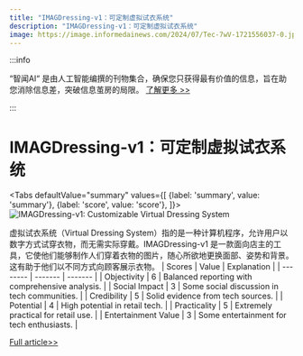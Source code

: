 ```yaml
---
title: "IMAGDressing-v1：可定制虚拟试衣系统"
description: "IMAGDressing-v1：可定制虚拟试衣系统"
image: https://image.informedainews.com/2024/07/Tec-7wV-1721556037-0.jpg
---
```



:::info

“智闻AI“ 是由人工智能编撰的刊物集合，确保您只获得最有价值的信息，旨在助您消除信息差，突破信息茧房的局限。  [了解更多 >>](/)

:::

# IMAGDressing-v1：可定制虚拟试衣系统


<Tabs
	defaultValue="summary"
	values={[
	{label: 'summary', value: 'summary'},
	{label: 'score', value: 'score'},
]}>
<TabItem value="summary">
<img
  src="https://image.informedainews.com/2024/07/Tec-7wV-1721556037-0.jpg"
  alt="IMAGDressing-v1: Customizable Virtual Dressing System"
/>



虚拟试衣系统（Virtual Dressing System）指的是一种计算机程序，允许用户以数字方式试穿衣物，而无需实际穿戴。IMAGDressing-v1 是一款面向店主的工具，它使他们能够制作人们穿着衣物的图片，随心所欲地更换面部、姿势和背景。这有助于他们以不同方式向顾客展示衣物。
</TabItem>
<TabItem value="score">
	| Scores     | Value   | Explanation |
	| -------- | ------- | ------- |
	| Objectivity  | 6    | Balanced reporting with comprehensive analysis.    |
	| Social Impact | 3     | Some social discussion in tech communities.    |
	| Credibility    | 5    | Solid evidence from tech sources.    |
	| Potential    | 4    | High potential in retail tech.    |
	| Practicality    | 5    | Extremely practical for retail use.    |
	| Entertainment Value    | 3    | Some entertainment for tech enthusiasts.    |
</TabItem>
</Tabs>

[Full article>>](https://xiaohu.ai/p/11490)
